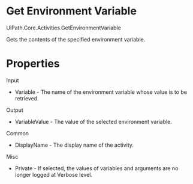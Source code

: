 ﻿# Get Environment Variable

UiPath.Core.Activities.GetEnvironmentVariable

Gets the contents of the specified environment variable.

# Properties

Input

* Variable - The name of the environment variable whose value is to be retrieved.

Output

* VariableValue - The value of the selected environment variable.

Common

* DisplayName - The display name of the activity.

Misc

* Private - If selected, the values of variables and arguments are no longer logged at Verbose level.
